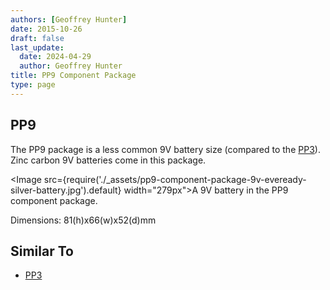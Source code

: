 ```yaml
---
authors: [Geoffrey Hunter]
date: 2015-10-26
draft: false
last_update:
  date: 2024-04-29
  author: Geoffrey Hunter
title: PP9 Component Package
type: page
---
```


## PP9

The PP9 package is a less common 9V battery size (compared to the [PP3](../pp3-component-package)). Zinc carbon 9V batteries come in this package.

<Image src={require('./_assets/pp9-component-package-9v-eveready-silver-battery.jpg').default} width="279px">A 9V battery in the PP9 component package.</Image>

Dimensions: 81(h)x66(w)x52(d)mm

## Similar To

* [PP3](../pp3-component-package)